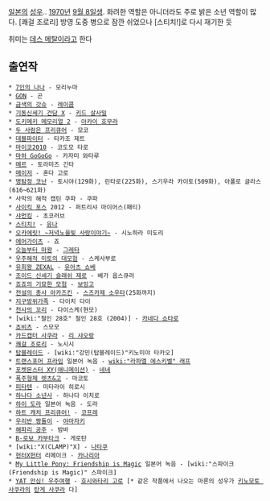 [[일본]]의 [[성우]].. [[1970년]] [[9월 8일]]생. 화려한 역할은 아니더라도 주로 밝은 소년 역할이 많다.
[쾌걸 조로리] 방영 도중 병으로 잠깐 쉬었으나 [스티치!]로 다시 재기한 듯

취미는 [[데스 메탈]]이라고 한다

== 출연작 ==
 * [[7인의 나나]] - 모리누마
 * [[GON]] - 곤
 * [[금색의 갓슈]] - [[레이콤]]
 * [[기동신세기 건담 X]] - [[키드 살사밀]] 
 * [[도키메키 메모리얼 2]] - [[아카이 호무라]]
 * [[두 사람은 프리큐어]] - 모코
 * [[데블파이터]] - 타카조 제트
 * [[마이코2010]] - 코도모 타로
 * [[마하 GoGoGo]] - 카자미 와타루
 * [[메르]] - 토라미즈 긴타
 * [[메이저]] - 혼다 고로
 * [[명탐정 코난]] - 토시야(129화), 린타로(225화), 스기우라 카이토(509화), 아폴로 글라스(616~621화)
 * 사막의 해적 캡틴 쿠파 - 쿠파
 * [[사이킥 포스]] 2012 - 퍼트리샤 마이어스(패티)
 * [[샤먼킹]] - 초코러브
 * [[스티치!]] - [[유나]]
 * [[오카에릿! ~저녁노을빛 사랑이야기~]] - 시노하라 미도리
 * [[에어가이츠]] - 죠
 * [[오늘부터 마왕]] - [[그레타]]
 * [[우주해적 미토의 대모험]] - 스케사부로
 * [[유희왕 ZEXAL]] - [[유아츠 쇼베]]
 * [[조이드 신세기 슬래쉬 제로]] - 베가 옵스큐러
 * [[죠죠의 기묘한 모험(TVA)|죠죠의 기묘한 모험]] - [[보잉고]]
 * [[전설의 총사 아카즈킨]] - [[스즈카제 소우타]](25화까지)
 * [[지구방위가족]] - 다이치 다이
 * [[천사의 꼬리]] - 다이스케(현모)
 * [wiki:"철인 28호" 철인 28호 (2004)] - [[카네다 쇼타로]]  
 * [[쵸비츠]] - 스모모
 * [[카드캡터 사쿠라]] - [[리 샤오랑]]
 * [[쾌걸 조로리]] - 노시시
 * [[탑블레이드]] - [wiki:"강민(탑블레이드)"키노미야 타카오]
 * [[트랜스포머 프라임]] 일본어 녹음 - [[wiki:"라파엘 에스키벨" 래프]]
 * [[포켓몬스터 XY(애니메이션)]] - [[네네]]
 * [[폭주형제 렛츠&고]] - 마코토
 * [[피타텐]] - 미타라이 히로시
 * [[하나다 소년사]] - 하나다 이치로
 * [[하이 도라]] 일본어 녹음 - 도라
 * [[하트 캐치 프리큐어!]] - [[코프레]]
 * [[우리반 짱돌이]] - [[야마자키]]
 * [[해파리 공주]] - 밤바
 * [[B-로보 카부타크]] - 게로탄
 * [wiki:"X(CLAMP)"X] - [[나타쿠]] 
 * [[헌터X헌터]] 리메이크 - [[카나리아]]
 * [[My Little Pony: Friendship is Magic]] 일본어 녹음 - [wiki:"스파이크(Friendship is Magic)" 스파이크]
 * [[YAT 안심! 우주여행]] - [[호시와타리 고로]] [* 같은 작품에서 나오는 마론의 성우가 [[키노모토 사쿠라]]의 [[탄게 사쿠라]] 다]
